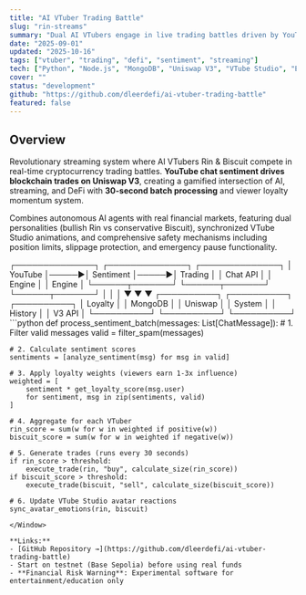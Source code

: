 ```yaml
---
title: "AI VTuber Trading Battle"
slug: "rin-streams"
summary: "Dual AI VTubers engage in live trading battles driven by YouTube chat sentiment"
date: "2025-09-01"
updated: "2025-10-16"
tags: ["vtuber", "trading", "defi", "sentiment", "streaming"]
tech: ["Python", "Node.js", "MongoDB", "Uniswap V3", "VTube Studio", "ElevenLabs"]
cover: ""
status: "development"
github: "https://github.com/dleerdefi/ai-vtuber-trading-battle"
featured: false
---
```


## Overview

Revolutionary streaming system where AI VTubers Rin & Biscuit compete in real-time cryptocurrency trading battles. **YouTube chat sentiment drives blockchain trades on Uniswap V3**, creating a gamified intersection of AI, streaming, and DeFi with **30-second batch processing** and viewer loyalty momentum system.

Combines autonomous AI agents with real financial markets, featuring dual personalities (bullish Rin vs conservative Biscuit), synchronized VTube Studio animations, and comprehensive safety mechanisms including position limits, slippage protection, and emergency pause functionality.

<Terminal cmd="trading battle system">
┌──────────────┐      ┌──────────────┐      ┌──────────────┐
│  YouTube     │─────▶│  Sentiment   │─────▶│  Trading     │
│  Chat API    │      │  Engine      │      │  Engine      │
└──────┬───────┘      └──────┬───────┘      └──────┬───────┘
       │                     │                      │
       ▼                     ▼                      ▼
  ┌──────────┐          ┌──────────┐          ┌──────────┐
  │ Loyalty  │          │ MongoDB  │          │ Uniswap  │
  │ System   │          │ History  │          │ V3 API   │
  └──────────┘          └──────────┘          └──────────┘
</Terminal>

<Window title="sentiment/processBatch.py">
```python
def process_sentiment_batch(messages: List[ChatMessage]):
    # 1. Filter valid messages
    valid = filter_spam(messages)

    # 2. Calculate sentiment scores
    sentiments = [analyze_sentiment(msg) for msg in valid]

    # 3. Apply loyalty weights (viewers earn 1-3x influence)
    weighted = [
        sentiment * get_loyalty_score(msg.user)
        for sentiment, msg in zip(sentiments, valid)
    ]

    # 4. Aggregate for each VTuber
    rin_score = sum(w for w in weighted if positive(w))
    biscuit_score = sum(w for w in weighted if negative(w))

    # 5. Generate trades (runs every 30 seconds)
    if rin_score > threshold:
        execute_trade(rin, "buy", calculate_size(rin_score))
    if biscuit_score > threshold:
        execute_trade(biscuit, "sell", calculate_size(biscuit_score))

    # 6. Update VTube Studio avatar reactions
    sync_avatar_emotions(rin, biscuit)
```
</Window>

**Links:**
- [GitHub Repository →](https://github.com/dleerdefi/ai-vtuber-trading-battle)
- Start on testnet (Base Sepolia) before using real funds
- **Financial Risk Warning**: Experimental software for entertainment/education only
